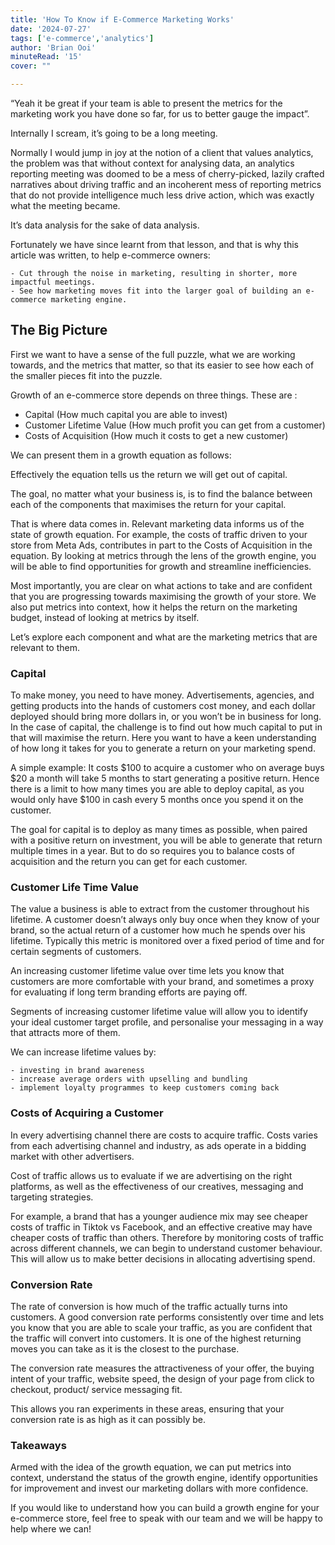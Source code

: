 ```yaml
---
title: 'How To Know if E-Commerce Marketing Works'
date: '2024-07-27'
tags: ['e-commerce','analytics']
author: 'Brian Ooi'
minuteRead: '15'
cover: ""

---
```


“Yeah it be great if your team is able to present the metrics for the marketing work you have done so far, for us to better gauge the impact”.

Internally I scream, it’s going to be a long meeting. 

Normally I would jump in joy at the notion of a client that values analytics, the problem was that without context for analysing data, an analytics reporting meeting was doomed to be a mess of cherry-picked, lazily crafted narratives about driving traffic and an incoherent mess of reporting metrics that do not provide intelligence much less drive action, which was exactly what the meeting became. 

It’s data analysis for the sake of data analysis. 

Fortunately we have since learnt from that lesson, and that is why this article was written, to help e-commerce owners: 

    - Cut through the noise in marketing, resulting in shorter, more impactful meetings.
    - See how marketing moves fit into the larger goal of building an e-commerce marketing engine.

## The Big Picture

First we want to have a sense of the full puzzle, what we are working towards, and the metrics that matter, so that its easier to see how each of the smaller pieces fit into the puzzle. 

Growth of an e-commerce store depends on three things. These are : 

   - Capital (How much capital you are able to invest)
   - Customer Lifetime Value (How much profit you can get from a customer)
   - Costs of Acquisition (How much it costs to get a new customer)

We can present them in a growth equation as follows:

<ImageWithCaption src="https://res.cloudinary.com/dl3rdpbpw/image/upload/v1722093201/growth_formula_vwtjqo.png" alt='growth-equation' caption='The Ecommerce Growth Engine Equation'/>

Effectively the equation tells us the return we will get out of capital. 

The goal, no matter what your business is, is to find the balance between each of the components that maximises the return for your capital.

That is where data comes in. Relevant marketing data informs us of the state of growth equation. For example, the costs of traffic driven to your store from Meta Ads, contributes in part to the Costs of Acquisition in the equation. By looking at metrics through the lens of the growth engine, you will be able to find opportunities for growth and streamline inefficiencies. 

Most importantly, you are clear on what actions to take and are confident that you are progressing towards maximising the growth of your store. We also put metrics into context, how it helps the return on the marketing budget, instead of looking at metrics by itself. 

Let’s explore each component and what are the marketing metrics that are relevant to them.

### Capital

To make money, you need to have money. Advertisements, agencies, and getting products into the hands of customers cost money, and each dollar deployed should bring more dollars in, or you won’t be in business for long. In the case of capital, the challenge is to find out how much capital to put in that will maximise the return. Here you want to have a keen understanding of how long it takes for you to generate a return on your marketing spend. 

A simple example: It costs $100 to acquire a customer who on average buys $20 a month will take 5 months to start generating a positive return. Hence there is a limit to how many times you are able to deploy capital, as you would only have $100 in cash every 5 months once you spend it on the customer. 

The goal for capital is to deploy as many times as possible, when paired with a positive return on investment, you will be able to generate that return multiple times in a year. But to do so requires you to balance costs of acquisition and the return you can get for each customer. 

### Customer Life Time Value

The value a business is able to extract from the customer throughout his lifetime. A customer doesn’t always only buy once when they know of your brand, so the actual return of a customer how much he spends over his lifetime. Typically this metric is monitored over a fixed period of time and for certain segments of customers. 

 An increasing customer lifetime value over time lets you know that customers are more comfortable with your brand, and sometimes a proxy for evaluating if long term branding efforts are paying off. 

Segments of increasing customer lifetime value will allow you to identify your ideal customer target profile, and personalise your messaging in a way that attracts more of them. 

We can increase lifetime values by: 

    - investing in brand awareness
    - increase average orders with upselling and bundling
    - implement loyalty programmes to keep customers coming back

### Costs of Acquiring a Customer

<ImageWithCaption src="https://res.cloudinary.com/dl3rdpbpw/image/upload/v1722093200/CAC_lwvjo1.png" alt='cac' caption='Costs of acquiring a customer is made up of the costs of traffic x the conversion rate'/>

In every advertising channel there are costs to acquire traffic. Costs varies from each advertising channel and industry, as ads operate in a bidding market with other advertisers. 

<ImageWithCaption src="https://res.cloudinary.com/dl3rdpbpw/image/upload/v1722093492/Untitled_onchdk.png" alt='cac-industry' caption='CAC differs by industry. Source: Statista 2022'/>

Cost of traffic allows us to evaluate if we are advertising on the right platforms, as well as the effectiveness of our creatives, messaging and targeting strategies. 

For example, a brand that has a younger audience mix may see cheaper costs of traffic in Tiktok vs Facebook, and an effective creative may have cheaper costs of traffic than others. Therefore by monitoring costs of traffic across different channels, we can begin to understand customer behaviour. This will allow us to make better decisions in allocating advertising spend. 

### Conversion Rate

The rate of conversion is how much of the traffic actually turns into customers. A good conversion rate performs consistently over time and lets you know that you are able to scale your traffic, as you are confident that the traffic will convert into customers. It is one of the highest returning moves you can take as it is the closest to the purchase. 

The conversion rate measures the attractiveness of your offer,  the buying intent of your traffic, website speed, the design of your page from click to checkout, product/ service messaging fit.  

This allows you ran experiments in these areas, ensuring that your conversion rate is as high as it can possibly be. 

### Takeaways

Armed with the idea of the growth equation, we can put metrics into context, understand the status of the growth engine, identify opportunities for improvement and invest our marketing dollars with more confidence. 

If you would like to understand how you can build a growth engine for your e-commerce store, feel free to speak with our team and we will be happy to help where we can!